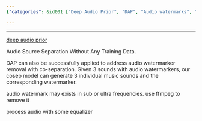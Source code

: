```yaml
---
{"categories": &id001 ["Deep Audio Prior", "DAP", "Audio watermarks", "FFmpeg", "Sound separation", "Watermarker removal", "Music sounds"], "category": "Audio Processing", "date": "2022-09-13 00:28:28", "description": "This article explains a technique to remove audio watermarks from recordings using Deep Audio Prior (DAP) and FFmpeg. DAP separates the sounds with watermarkers, creating individual music sounds and the corresponding watermarker, allowing for easy removal of the watermark.", "tags": *id001, "title": "Audio Watermark Removal"}

---
```


------

[deep audio prior](https://github.com/adobe/Deep-Audio-Prior)

Audio Source Separation Without Any Training Data.

DAP can also be successfully applied to address audio watermarker removal with co-separation. Given 3 sounds with audio watermarkers, our cosep model can generate 3 individual music sounds and the corresponding watermarker.

audio watermark may exists in sub or ultra frequencies. use ffmpeg to remove it

process audio with some equalizer

